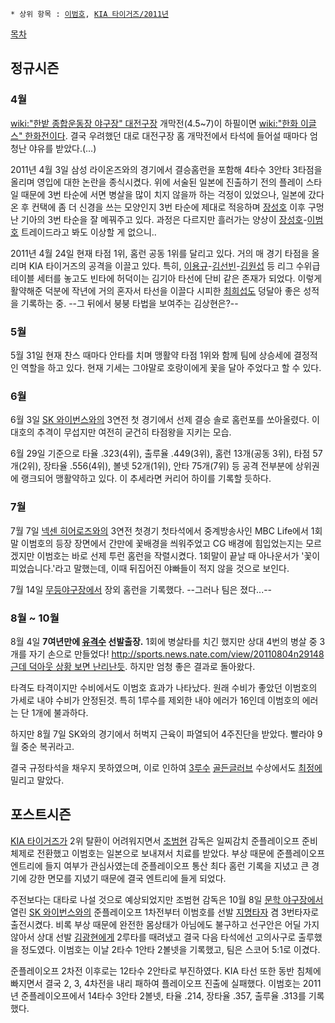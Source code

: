  * 상위 항목 : [[이범호]], [[KIA 타이거즈/2011년]]

[[목차]]
== 정규시즌 ==
=== 4월 ===
[[wiki:"한밭 종합운동장 야구장" 대전구장]] 개막전(4.5~7)이 하필이면 [[wiki:"한화 이글스" 한화]]전이다. 결국 우려했던 대로 대전구장 홈 개막전에서 타석에 들어설 때마다 엄청난 야유를 받았다.(…)

2011년 4월 3일 삼성 라이온즈와의 경기에서 결승홈런을 포함해 4타수 3안타 3타점을 올리며 영입에 대한 논란을 종식시켰다. 위에 서술된 일본에 진출하기 전의 플레이 스타일 때문에 3번 타순에 서면 병살을 많이 치지 않을까 하는 걱정이 있었으나, 일본에 갔다온 후 컨택에 좀 더 신경을 쓰는 모양인지 3번 타순에 제대로 적응하며 [[장성호]] 이후 구멍난 기아의 3번 타순을 잘 메꿔주고 있다. 과정은 다르지만 흘러가는 양상이 [[장성호]]-[[이범호]] 트레이드라고 봐도 이상할 게 없으니..

2011년 4월 24일 현재 타점 1위, 홈런 공동 1위를 달리고 있다. 거의 매 경기 타점을 올리며 KIA 타이거즈의 공격을 이끌고 있다. 특히, [[이용규]]-[[김선빈]]-[[김원섭]] 등 리그 수위급 테이블 세터를 놓고도 빈타에 허덕이는 김기아 타선에 단비 같은 존재가 되었다. 이렇게 활약해준 덕분에 작년에 거의 혼자서 타선을 이끌다 시피한 [[최희섭]]도 덩달아 좋은 성적을 기록하는 중. --그 뒤에서 붕붕 타법을 보여주는 김상현은?-- 

=== 5월 ===
5월 31일 현재 찬스 때마다 안타를 치며 맹활약 타점 1위와 함께 팀에 상승세에 결정적인 역할을 하고 있다. 현재 기세는 그야말로 호랑이에게 꽃을 달아 주었다고 할 수 있다. 

=== 6월 ===
6월 3일 [[SK 와이번스]]와의 3연전 첫 경기에서 선제 결승 솔로 홈런포를 쏘아올렸다. 이대호의 추격이 무섭지만 여전히 굳건히 타점왕을 지키는 모습.

6월 29일 기준으로 타율 .323(4위), 출루율 .449(3위), 홈런 13개(공동 3위), 타점 57개(2위), 장타율 .556(4위), 볼넷 52개(1위), 안타 75개(7위) 등 공격 전부분에 상위권에 랭크되어 맹활약하고 있다. 이 추세라면 커리어 하이를 기록할 듯하다.

=== 7월 ===
7월 7일 [[넥센 히어로즈]]와의 3연전 첫경기 첫타석에서 중계방송사인 MBC Life에서 1회말 이범호의 등장 장면에서 간만에 꽃배경을 씌워주었고 CG 배경에 힘입었는지는 모르겠지만 이범호는 바로 선제 투런 홈런을 작렬시켰다. 1회말이 끝날 때 아나운서가 '꽃이 피었습니다.'라고 말했는데, 이때 뒤집어진 야빠들이 적지 않을 것으로 보인다.

7월 14일 [[무등야구장]]에서 장외 홈런을 기록했다. --그러나 팀은 졌다...--

=== 8월 ~ 10월 ===
8월 4일 '''7여년만에 [[유격수]] 선발출장.''' 1회에 병살타를 치긴 했지만 상대 4번의 병살 중 3개를 자기 손으로 만들었다! [[http://sports.news.nate.com/view/20110804n29148 근데 덕아웃 상황 보면 난리난듯]]. 하지만 엄청 좋은 결과로 돌아왔다.

타격도 타격이지만 수비에서도 이범호 효과가 나타났다. 원래 수비가 좋았던 이범호의 가세로 내야 수비가 안정된것. 특히 1루수를 제외한 내야 에러가 16인데 이범호의 에러는 단 1개에 불과하다.

하지만 8월 7일 SK와의 경기에서 허벅지 근육이 파열되어 4주진단을 받았다. 빨라야 9월 중순 복귀라고. 

결국 규정타석을 채우지 못하였으며, 이로 인하여 [[3루수]] [[골든글러브]] 수상에서도 [[최정]]에 밀리고 말았다.

== 포스트시즌 ==
[[KIA 타이거즈]]가 2위 탈환이 어려워지면서 [[조범현]] 감독은 일찌감치 준플레이오프 준비 체제로 전환했고 이범호는 일본으로 보내져서 치료를 받았다. 부상 때문에 준플레이오프 엔트리에 들지 여부가 관심사였는데 준플레이오프 통산 최다 홈런 기록을 지녔고 큰 경기에 강한 면모를 지녔기 때문에 결국 엔트리에 들게 되었다. 

주전보다는 대타로 나설 것으로 예상되었지만 조범현 감독은 10월 8일 [[문학 야구장]]에서 열린 [[SK 와이번스]]와의 준플레이오프 1차전부터 이범호를 선발 [[지명타자]] 겸 3번타자로 출전시켰다. 비록 부상 때문에 완전한 몸상태가 아님에도 불구하고 선구안은 어딜 가지 않아서 상대 선발 [[김광현]]에게 2루타를 때려냈고 결국 다음 타석에선 고의사구로 출루했을 정도였다.
이범호는 이날 2타수 1안타 2볼넷을 기록했고, 팀은 스코어 5:1로 이겼다.

준플레이오프 2차전 이후로는 12타수 2안타로 부진하였다. KIA 타선 또한 동반 침체에 빠지면서 결국 2, 3, 4차전을 내리 패하여 플레이오프 진출에 실패했다. 이범호는 2011년 준플레이오프에서 14타수 3안타 2볼넷, 타율 .214, 장타율 .357, 출루율 .313를 기록했다.

